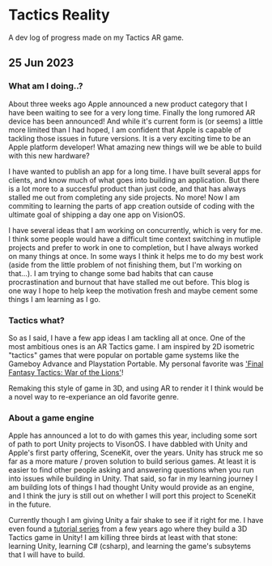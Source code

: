 # Tactics Reality

A dev log of progress made on my Tactics AR game.

## 25 Jun 2023

### What am I doing..?

About three weeks ago Apple announced a new product category that
I have been waiting to see for a very long time. Finally the long rumored
AR device has been announced! And while it's current form is (or seems) a
little more limited than I had hoped, I am confident that Apple is
capable of tackling those issues in future versions. It is a very exciting
time to be an Apple platform developer! What amazing new things will we
be able to build with this new hardware?

I have wanted to publish an app for a long time. I have built several apps
for clients, and know much of what goes into building an application.
But there is a lot more to a succesful product than just code, and that
has always stalled me out from completing any side projects. No more! Now
I am commiting to learning the parts of app creation outside of coding with
the ultimate goal of shipping a day one app on VisionOS.

I have several ideas that I am working on concurrently, which is very
for me. I think some people would have a difficult time context switching
in mutliple projects and prefer to work in one to completion, but I have
always worked on many things at once. In some ways I think it helps me to
do my best work (aside from the little problem of not finishing them, but
 I'm working on that...). I am trying to change some bad habits that can
cause procrastination and burnout that have stalled me out before. This
blog is one way I hope to help keep the motivation fresh and maybe cement
some things I am learning as I go.

### Tactics what?
['Final Fantasy Tactics: War of the Lions']:https://en.wikipedia.org/wiki/Final_Fantasy_Tactics:_The_War_of_the_Lions

So as I said, I have a few app ideas I am tackling all at once. One of
the most ambitious ones is an AR Tactics game. I am inspired by 2D isometric
"tactics" games that were popular on portable game systems like the Gameboy
Advance and Playstation Portable. My personal favorite was ['Final Fantasy
Tactics: War of the Lions']!

Remaking this style of game in 3D, and using AR to render it I think would be
a novel way to re-experiance an old favorite genre.

### About a game engine
[tutorial series]:https://theliquidfire.com/2015/05/04/tactics-rpg-series-intro/

Apple has announced a lot to do with games this year, including some sort of
path to port Unity projects to VisonOS. I have dabbled with Unity and
Apple's first party offering, SceneKit, over the years. Unity has struck
me so far as a more mature / proven solution to build serious games. At least
it is easier to find other people asking and answering questions when you run
into issues while building in Unity. That said, so far in my learning journey
I am building lots of things I had thought Unity would provide as an engine,
and I think the jury is still out on whether I will port this project to SceneKit
in the future.

Currently though I am giving Unity a fair shake to see if it right for me.
I have even found a [tutorial series] from a few years ago where they build
a 3D Tactics game in Unity! I am killing three birds at least with that
stone: learning Unity, learning C# (csharp), and learning the game's
subsytems that I will have to build.